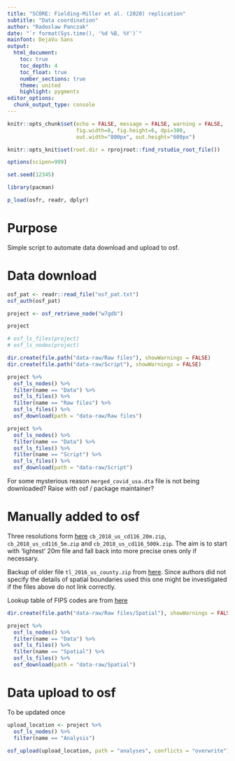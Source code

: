 ```yaml
---
title: "SCORE: Fielding-Miller et al. (2020) replication"
subtitle: "Data coordination"
author: "Radoslaw Panczak"
date: "`r format(Sys.time(), '%d %B, %Y')`"
mainfont: DejaVu Sans
output: 
  html_document: 
    toc: true
    toc_depth: 4
    toc_float: true
    number_sections: true
    theme: united 
    highlight: pygments 
editor_options: 
  chunk_output_type: console
---
```


<!-- ------------------------------------------------------------ --> 
<!-- ------------------------------------------------------------ --> 

```r
knitr::opts_chunk$set(echo = FALSE, message = FALSE, warning = FALSE, 
                      fig.width=8, fig.height=6, dpi=300, 
                      out.width="800px", out.height="600px")

knitr::opts_knit$set(root.dir = rprojroot::find_rstudio_root_file())

options(scipen=999)

set.seed(12345)

library(pacman) 

p_load(osfr, readr, dplyr)
```

# Purpose

Simple script to automate data download and upload to osf.

# Data download

```r
osf_pat <- readr::read_file("osf_pat.txt")
osf_auth(osf_pat)

project <- osf_retrieve_node("w7gdb")

project
```

```r
# osf_ls_files(project)
# osf_ls_nodes(project)

dir.create(file.path("data-raw/Raw files"), showWarnings = FALSE)
dir.create(file.path("data-raw/Script"), showWarnings = FALSE)

project %>%
  osf_ls_nodes() %>%
  filter(name == "Data") %>%
  osf_ls_files() %>%
  filter(name == "Raw files") %>%
  osf_ls_files() %>% 
  osf_download(path = "data-raw/Raw files")

project %>%
  osf_ls_nodes() %>% 
  filter(name == "Data") %>%
  osf_ls_files() %>% 
  filter(name == "Script") %>%
  osf_ls_files() %>% 
  osf_download(path = "data-raw/Script")

```

For some mysterious reason `merged_covid_usa.dta` file is not being downloaded? 
Raise with osf / package maintainer?

# Manually added to osf

Three resolutions form [here](https://www.census.gov/geographies/mapping-files/time-series/geo/carto-boundary-file.html) `cb_2018_us_cd116_20m.zip`, `cb_2018_us_cd116_5m.zip` and `cb_2018_us_cd116_500k.zip`. The aim is to start with 'lightest' 20m file and fall back into more precise ones only if necessary.

Backup of older file `tl_2016_us_county.zip` from [here](https://www2.census.gov/geo/tiger/TIGER2016/COUNTY/?sec_ak_reference=18.e0fd717.1515267074.5aed87d). Since authors did not specify the details of spatial boundaries used this one might be investigated if the files above do not link correctly.

Lookup table of FIPS codes are from [here](https://www.census.gov/geographies/reference-files/2018/demo/popest/2018-fips.html)

```r

dir.create(file.path("data-raw/Raw files/Spatial"), showWarnings = FALSE)

project %>%
  osf_ls_nodes() %>% 
  filter(name == "Data") %>%
  osf_ls_files() %>% 
  filter(name == "Spatial") %>%
  osf_ls_files() %>% 
  osf_download(path = "data-raw/Spatial")
```


# Data upload to osf

To be updated once 

```r
upload_location <- project %>%
  osf_ls_nodes() %>%
  filter(name == "Analysis")

osf_upload(upload_location, path = "analyses", conflicts = "overwrite")
```